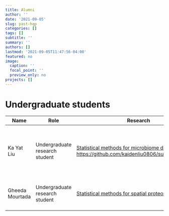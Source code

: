 ```yaml
---
title: Alumni 
author: ''
date: '2021-09-05'
slug: past-hqp
categories: []
tags: []
subtitle: ''
summary: ''
authors: []
lastmod: '2021-09-05T11:47:56-04:00'
featured: no
image:
  caption: ''
  focal_point: ''
  preview_only: no
projects: []
---
```


# Undergraduate students

|Name|Role|Research|Note|
|--|--|--|--|
|Ka Yat Liu |Undergraduate research student|[Statistical methods for microbiome data analysis](https://macdrive.mcmaster.ca/f/2db3438eefa0465a8730/), [https://github.com/kaidenliu0806/summer_research](https://github.com/kaidenliu0806/summer_research)  |James Stewart Student Research Award, May - August 2021|
|Gheeda Mourtada| Undergraduate research student|[Statistical methods for spatial proteomics data](https://macdrive.mcmaster.ca/f/0e4d78d1659d4f45a077/) |NSERC USRA, May - August 2021|


